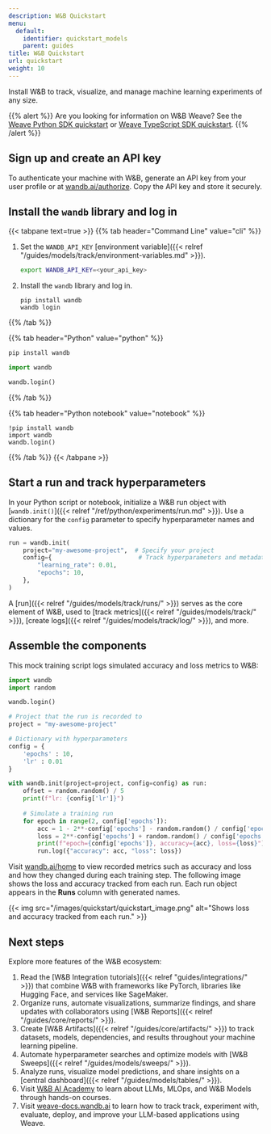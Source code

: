 ```yaml
---
description: W&B Quickstart
menu:
  default:
    identifier: quickstart_models
    parent: guides
title: W&B Quickstart
url: quickstart
weight: 10
---
```

Install W&B to track, visualize, and manage machine learning experiments of any size.

{{% alert %}}
Are you looking for information on W&B Weave? See the [Weave Python SDK quickstart](https://weave-docs.wandb.ai/quickstart) or [Weave TypeScript SDK quickstart](https://weave-docs.wandb.ai/reference/generated_typescript_docs/intro-notebook).
{{% /alert %}}

## Sign up and create an API key

To authenticate your machine with W&B, generate an API key from your user profile or at [wandb.ai/authorize](https://wandb.ai/authorize). Copy the API key and store it securely.

## Install the `wandb` library and log in

{{< tabpane text=true >}}
{{% tab header="Command Line" value="cli" %}}

1. Set the `WANDB_API_KEY` [environment variable]({{< relref "/guides/models/track/environment-variables.md" >}}).

    ```bash
    export WANDB_API_KEY=<your_api_key>
    ```

2. Install the `wandb` library and log in.

    ```shell
    pip install wandb
    wandb login
    ```

{{% /tab %}}

{{% tab header="Python" value="python" %}}

```bash
pip install wandb
```
```python
import wandb

wandb.login()
```

{{% /tab %}}

{{% tab header="Python notebook" value="notebook" %}}

```notebook
!pip install wandb
import wandb
wandb.login()
```

{{% /tab %}}
{{< /tabpane >}}

## Start a run and track hyperparameters

In your Python script or notebook, initialize a W&B run object with [`wandb.init()`]({{< relref "/ref/python/experiments/run.md" >}}). Use a dictionary for the `config` parameter to specify hyperparameter names and values.

```python
run = wandb.init(
    project="my-awesome-project",  # Specify your project
    config={                        # Track hyperparameters and metadata
        "learning_rate": 0.01,
        "epochs": 10,
    },
)
```

A [run]({{< relref "/guides/models/track/runs/" >}}) serves as the core element of W&B, used to [track metrics]({{< relref "/guides/models/track/" >}}), [create logs]({{< relref "/guides/models/track/log/" >}}), and more.

## Assemble the components

This mock training script logs simulated accuracy and loss metrics to W&B:

```python
import wandb
import random

wandb.login()

# Project that the run is recorded to
project = "my-awesome-project"

# Dictionary with hyperparameters
config = {
    'epochs' : 10,
    'lr' : 0.01
}

with wandb.init(project=project, config=config) as run:
    offset = random.random() / 5
    print(f"lr: {config['lr']}")
    
    # Simulate a training run
    for epoch in range(2, config['epochs']):
        acc = 1 - 2**-config['epochs'] - random.random() / config['epochs'] - offset
        loss = 2**-config['epochs'] + random.random() / config['epochs'] + offset
        print(f"epoch={config['epochs']}, accuracy={acc}, loss={loss}")
        run.log({"accuracy": acc, "loss": loss})
```

Visit [wandb.ai/home](https://wandb.ai/home) to view recorded metrics such as accuracy and loss and how they changed during each training step. The following image shows the loss and accuracy tracked from each run. Each run object appears in the **Runs** column with generated names.

{{< img src="/images/quickstart/quickstart_image.png" alt="Shows loss and accuracy tracked from each run." >}}

## Next steps

Explore more features of the W&B ecosystem:

1. Read the [W&B Integration tutorials]({{< relref "guides/integrations/" >}}) that combine W&B with frameworks like PyTorch, libraries like Hugging Face, and services like SageMaker.
2. Organize runs, automate visualizations, summarize findings, and share updates with collaborators using [W&B Reports]({{< relref "/guides/core/reports/" >}}).
3. Create [W&B Artifacts]({{< relref "/guides/core/artifacts/" >}}) to track datasets, models, dependencies, and results throughout your machine learning pipeline.
4. Automate hyperparameter searches and optimize models with [W&B Sweeps]({{< relref "/guides/models/sweeps/" >}}).
5. Analyze runs, visualize model predictions, and share insights on a [central dashboard]({{< relref "/guides/models/tables/" >}}).
6. Visit [W&B AI Academy](https://wandb.ai/site/courses/) to learn about LLMs, MLOps, and W&B Models through hands-on courses.
7. Visit [weave-docs.wandb.ai](https://weave-docs.wandb.ai/) to learn how to track track, experiment with, evaluate, deploy, and improve your LLM-based applications using Weave. 
